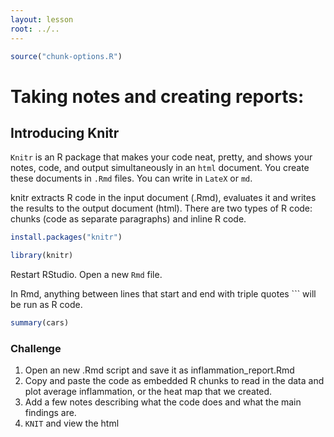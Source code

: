 ---
layout: lesson
root: ../..
---

```{r, include = FALSE}
source("chunk-options.R")
```

# Taking notes and creating reports:

## Introducing Knitr

`Knitr` is an R package that makes your code neat, pretty, and shows your notes, code, and output simultaneously in an `html` document. You create these documents in `.Rmd` files. You can write in `LateX` or `md`. 

knitr extracts R code in the input document (.Rmd), evaluates it and writes the results to the output document (html). There are two types of R code: chunks (code as separate paragraphs) and inline R code.

```{r, eval=FALSE}
install.packages("knitr")
```	
```{r}
library(knitr)
```    

Restart RStudio. 
Open a new `Rmd` file. 

In Rmd, anything between lines that start and end with triple quotes ``` will be run as R code.

```{r}
summary(cars)
```

### Challenge

1. Open an new .Rmd script and save it as inflammation_report.Rmd
2. Copy and paste the code as embedded R chunks to read in the data and plot average inflammation, or the heat map that we created.
3. Add a few notes describing what the code does and what the main findings are.
4. `KNIT` and view the html
